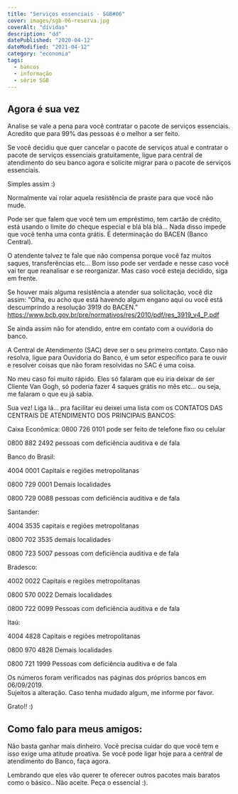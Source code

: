 ```yaml
---
title: "Serviços essenciais - SGB#06"
cover: images/sgb-06-reserva.jpg
coverAlt: "dívidas"
description: "dd"
datePublished: "2020-04-12"
dateModified: "2021-04-12"
category: "economia"
tags:
  - bancos
  - informação
  - série SGB
---
```


## Agora é sua vez

Analise se vale a pena para você contratar o pacote de serviços essenciais. 
Acredito que para 99% das pessoas é o melhor a ser feito.

Se você decidiu que quer cancelar o pacote de serviços atual e contratar o 
pacote de serviços essenciais gratuitamente, 
ligue para central de atendimento do seu banco agora e solicite migrar para o 
pacote de serviços essenciais. 

Simples assim :)

Normalmente vai rolar aquela resistência de praste para que você não mude. 

Pode ser que falem que você tem um empréstimo, tem cartão de crédito, 
está usando o limite do cheque especial e blá blá blá... Nada disso impede que
você tenha uma conta grátis. É determinação do BACEN (Banco Central). 

O atendente talvez te fale que não compensa porque você faz muitos saques, transferências etc... 
Bom isso pode ser verdade e nesse caso você vai ter que reanalisar e se reorganizar. 
Mas caso você esteja decidido, siga em frente. 

Se houver mais alguma resistência a atender sua solicitação, você diz assim: 
"Olha, eu acho que está havendo algum engano aqui ou você está descumprindo a resolução 3919 do BACEN.”  
https://www.bcb.gov.br/pre/normativos/res/2010/pdf/res_3919_v4_P.pdf

Se ainda assim não for atendido, entre em contato com a ouvidoria do banco.

A Central de Atendimento (SAC) deve ser o seu primeiro contato. 
Caso não resolva, ligue para Ouvidoria do Banco, é um setor específico para te ouvir e 
resolver coisas que não foram resolvidas no SAC é uma coisa.
 
No meu caso foi muito rápido. Eles só falaram que eu iria deixar de ser Cliente Van Gogh, 
só poderia fazer 4 saques grátis no mês etc... ou seja, me falaram o que eu já sabia. 

Sua vez! Liga lá... pra facilitar eu deixei uma lista com os 
CONTATOS DAS CENTRAIS DE ATENDIMENTO DOS PRINCIPAIS BANCOS: 

Caixa Econômica:
0800 726 0101 pode ser feito de telefone fixo ou celular

0800 882 2492 pessoas com deficiência auditiva e de fala 

Banco do Brasil:

4004 0001 Capitais e regiões metropolitanas

0800 729 0001 Demais localidades

0800 729 0088 pessoas com deficiência auditiva e de fala 


Santander:

4004 3535 capitais e regiões metropolitanas

0800 702 3535 demais localidades

0800 723 5007 pessoas com deficiência auditiva e de fala 

Bradesco:

4002 0022 Capitais e regiões metropolitanas

0800 570 0022 Demais localidades

0800 722 0099 Pessoas com deficiência auditiva e de fala

Itaú:

4004 4828 Capitais e regiões metropolitanas

0800 970 4828 Demais localidades

0800 721 1999 Pessoas com deficiência auditiva e de fala 

Os números foram verificados nas páginas dos próprios bancos em 06/09/2019.  
Sujeitos a alteração. Caso tenha mudado algum, me informe por favor. 

Grato!! :)

## Como falo para meus amigos:

Não basta ganhar mais dinheiro. Você precisa cuidar do que você tem e isso exige uma atitude proativa. 
Se você pode ligar hoje para a central de atendimento do Banco, faça agora.

Lembrando que eles vão querer te oferecer outros pacotes mais baratos como o básico.. 
Não aceite. Peça o essencial :).